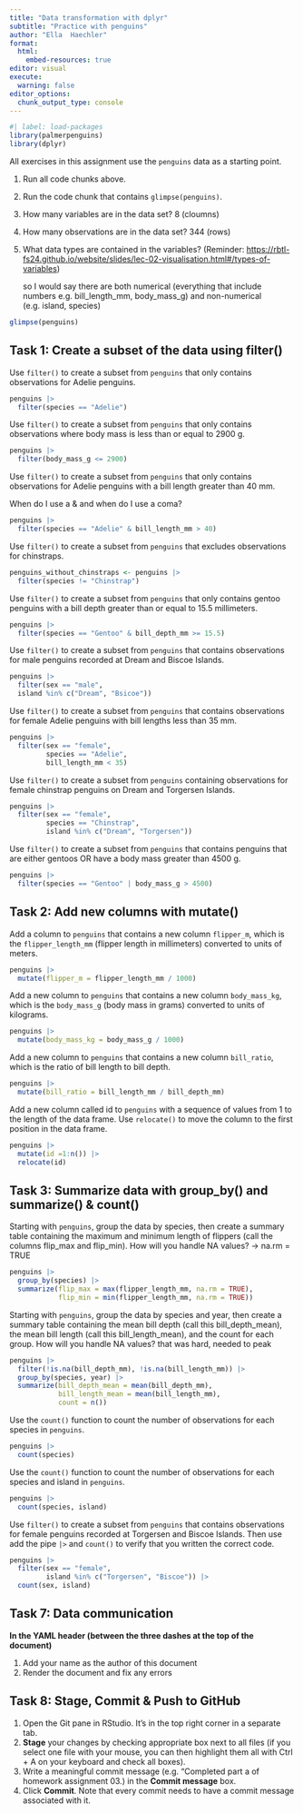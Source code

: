 ```yaml
---
title: "Data transformation with dplyr"
subtitle: "Practice with penguins"
author: "Ella  Haechler"
format:
  html:
    embed-resources: true
editor: visual
execute:
  warning: false
editor_options: 
  chunk_output_type: console
---
```


```r
#| label: load-packages
library(palmerpenguins)
library(dplyr)
```

All exercises in this assignment use the `penguins` data as a starting point.

1.  Run all code chunks above.

2.  Run the code chunk that contains `glimpse(penguins)`.

3.  How many variables are in the data set? 8 (cloumns)

4.  How many observations are in the data set? 344 (rows)

5.  What data types are contained in the variables? (Reminder: [https://rbtl-fs24.github.io/website/slides/lec-02-visualisation.html#/types-of-variables](https://ds4owd-001.github.io/website/slides/lec-02-visualisation.html#/types-of-variables){.uri})

    so I would say there are both numerical (everything that include numbers e.g. bill_length_mm, body_mass_g) and non-numerical (e.g. island, species)

```r
glimpse(penguins)
```

## Task 1: Create a subset of the data using filter()

Use `filter()` to create a subset from `penguins` that only contains observations for Adelie penguins.

```r

penguins |>
  filter(species == "Adelie")

```

Use `filter()` to create a subset from `penguins` that only contains observations where body mass is less than or equal to 2900 g.

```r

penguins |>
  filter(body_mass_g <= 2900)

```

Use `filter()` to create a subset from `penguins` that only contains observations for Adelie penguins with a bill length greater than 40 mm.

When do I use a & and when do I use a coma?

```r
penguins |>
  filter(species == "Adelie" & bill_length_mm > 40)

```

Use `filter()` to create a subset from `penguins` that excludes observations for chinstraps.

```r

penguins_without_chinstraps <- penguins |>
  filter(species != "Chinstrap")

```

Use `filter()` to create a subset from `penguins` that only contains gentoo penguins with a bill depth greater than or equal to 15.5 millimeters.

```r

penguins |>
  filter(species == "Gentoo" & bill_depth_mm >= 15.5)

```

Use `filter()` to create a subset from `penguins` that contains observations for male penguins recorded at Dream and Biscoe Islands.

```r

penguins |>
  filter(sex == "male",
  island %in% c("Dream", "Bsicoe"))

```

Use `filter()` to create a subset from `penguins` that contains observations for female Adelie penguins with bill lengths less than 35 mm.

```r

penguins |>
  filter(sex == "female",
         species == "Adelie",
         bill_length_mm < 35)

```

Use `filter()` to create a subset from `penguins` containing observations for female chinstrap penguins on Dream and Torgersen Islands.

```r

penguins |>
  filter(sex == "female",
         species == "Chinstrap",
         island %in% c("Dream", "Torgersen"))

```

Use `filter()` to create a subset from `penguins` that contains penguins that are either gentoos OR have a body mass greater than 4500 g.

```r

penguins |>
  filter(species == "Gentoo" | body_mass_g > 4500)

```

## Task 2: Add new columns with mutate()

Add a column to `penguins` that contains a new column `flipper_m`, which is the `flipper_length_mm` (flipper length in millimeters) converted to units of meters.

```r

penguins |>
  mutate(flipper_m = flipper_length_mm / 1000)

```

Add a new column to `penguins` that contains a new column `body_mass_kg`, which is the `body_mass_g` (body mass in grams) converted to units of kilograms.

```r

penguins |>
  mutate(body_mass_kg = body_mass_g / 1000)

```

Add a new column to `penguins` that contains a new column `bill_ratio`, which is the ratio of bill length to bill depth.

```r

penguins |>
  mutate(bill_ratio = bill_length_mm / bill_depth_mm)

```

Add a new column called id to `penguins` with a sequence of values from 1 to the length of the data frame. Use `relocate()` to move the column to the first position in the data frame.

```r

penguins |>
  mutate(id =1:n()) |>
  relocate(id)

```

## Task 3: Summarize data with group_by() and summarize() & count()

Starting with `penguins`, group the data by species, then create a summary table containing the maximum and minimum length of flippers (call the columns flip_max and flip_min). How will you handle NA values? -\> na.rm = TRUE

```r

penguins |>
  group_by(species) |>
  summarize(flip_max = max(flipper_length_mm, na.rm = TRUE),
            flip_min = min(flipper_length_mm, na.rm = TRUE))
```

Starting with `penguins`, group the data by species and year, then create a summary table containing the mean bill depth (call this bill_depth_mean), the mean bill length (call this bill_length_mean), and the count for each group. How will you handle NA values? that was hard, needed to peak

```r

penguins |>
  filter(!is.na(bill_depth_mm), !is.na(bill_length_mm)) |>
  group_by(species, year) |>
  summarize(bill_depth_mean = mean(bill_depth_mm),
            bill_length_mean = mean(bill_length_mm),
            count = n())

```

Use the `count()` function to count the number of observations for each species in `penguins`.

```r

penguins |>
  count(species)

```

Use the `count()` function to count the number of observations for each species and island in `penguins`.

```r

penguins |>
  count(species, island)

```

Use `filter()` to create a subset from `penguins` that contains observations for female penguins recorded at Torgersen and Biscoe Islands. Then use add the pipe `|>` and `count()` to verify that you written the correct code.

```r

penguins |>
  filter(sex == "female",
         island %in% c("Torgersen", "Biscoe")) |>
  count(sex, island)
```

## Task 7: Data communication

**In the YAML header (between the three dashes at the top of the document)**

1.  Add your name as the author of this document
2.  Render the document and fix any errors

## Task 8: Stage, Commit & Push to GitHub

1.  Open the Git pane in RStudio. It's in the top right corner in a separate tab.
2.  **Stage** your changes by checking appropriate box next to all files (if you select one file with your mouse, you can then highlight them all with Ctrl + A on your keyboard and check all boxes).
3.  Write a meaningful commit message (e.g. "Completed part a of homework assignment 03.) in the **Commit message** box.
4.  Click **Commit**. Note that every commit needs to have a commit message associated with it.
